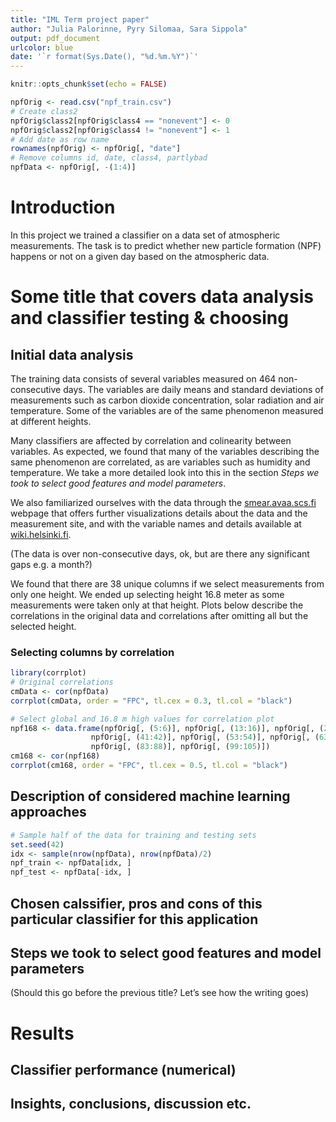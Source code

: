 ```yaml
---
title: "IML Term project paper"
author: "Julia Palorinne, Pyry Silomaa, Sara Sippola"
output: pdf_document
urlcolor: blue
date: '`r format(Sys.Date(), "%d.%m.%Y")`'
---
```

  
```r
knitr::opts_chunk$set(echo = FALSE)
```

```r
npfOrig <- read.csv("npf_train.csv")
# Create class2
npfOrig$class2[npfOrig$class4 == "nonevent"] <- 0
npfOrig$class2[npfOrig$class4 != "nonevent"] <- 1
# Add date as row name
rownames(npfOrig) <- npfOrig[, "date"]
# Remove columns id, date, class4, partlybad
npfData <- npfOrig[, -(1:4)]
```

# Introduction

In this project we trained a classifier on a data set of atmospheric measurements. The task is to predict whether new particle formation (NPF) happens or not on a given day based on the atmospheric data.

# Some title that covers data analysis and classifier testing & choosing

## Initial data analysis

The training data consists of several variables measured on 464 non-consecutive days. The variables are daily means and standard deviations of measurements such as carbon dioxide concentration, solar radiation and air temperature. Some of the variables are of the same phenomenon measured at different heights. 

Many classifiers are affected by correlation and colinearity between variables. As expected, we found that many of the variables describing the same phenomenon are correlated, as are variables such as humidity and temperature. We take a more detailed look into this in the section *Steps we took to select good features and model parameters*.

We also familiarized ourselves with the data through the [smear.avaa.scs.fi](https://smear.avaa.csc.fi/) webpage that offers further visualizations details about the data and the measurement site, and with the variable names and details available at [wiki.helsinki.fi](https://wiki.helsinki.fi/pages/viewpage.action?pageId=243959901).

(The data is over non-consecutive days, ok, but are there any significant gaps e.g. a month?)

We found that there are 38 unique columns if we select measurements from only one height. We ended up selecting height 16.8 meter as some measurements were taken only at that height. Plots below describe the correlations in the original data and correlations after omitting all but the selected height.

### Selecting columns by correlation
```r
library(corrplot)
# Original correlations
cmData <- cor(npfData)
corrplot(cmData, order = "FPC", tl.cex = 0.3, tl.col = "black")
```

```r
# Select global and 16.8 m high values for correlation plot
npf168 <- data.frame(npfOrig[, (5:6)], npfOrig[, (13:16)], npfOrig[, (27:30)], 
                  npfOrig[, (41:42)], npfOrig[, (53:54)], npfOrig[, (63:72)],
                  npfOrig[, (83:88)], npfOrig[, (99:105)])
cm168 <- cor(npf168)
corrplot(cm168, order = "FPC", tl.cex = 0.5, tl.col = "black")
```

## Description of considered machine learning approaches

```r
# Sample half of the data for training and testing sets
set.seed(42)
idx <- sample(nrow(npfData), nrow(npfData)/2)
npf_train <- npfData[idx, ]
npf_test <- npfData[-idx, ]
```


## Chosen calssifier, pros and cons of this particular classifier for this application

## Steps we took to select good features and model parameters 

(Should this go before the previous title? Let's see how the writing goes) 

# Results

## Classifier performance (numerical)

## Insights, conclusions, discussion etc.